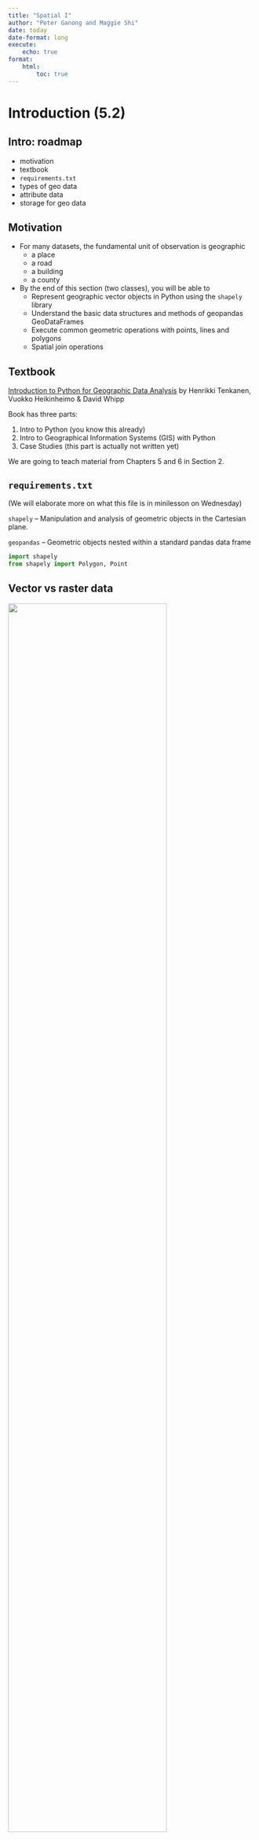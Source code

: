 ```yaml
---
title: "Spatial I"
author: "Peter Ganong and Maggie Shi"
date: today
date-format: long
execute: 
    echo: true
format:
    html:
        toc: true
---
```


<!--
 beamer:
    toc: true
    fig-width: 6
    fig-height: 4
    include-in-header: header_pagenrs.tex
include-before-body:
  text: |
    \RecustomVerbatimEnvironment{verbatim}{Verbatim}{
      showspaces = false,
      showtabs = false,
      breaksymbolleft={},
      breaklines
    }
    -->

# Introduction (5.2)

## Intro: roadmap

-   motivation
-   textbook
-   `requirements.txt`
-   types of geo data
-   attribute data
-   storage for geo data

## Motivation

-   For many datasets, the fundamental unit of observation is geographic
    -   a place
    -   a road
    -   a building
    -   a county
-   By the end of this section (two classes), you will be able to 
    - Represent geographic vector objects in Python using the `shapely` library
    - Understand the basic data structures and methods of geopandas GeoDataFrames
    - Execute common geometric operations with points, lines and polygons
    - Spatial join operations

## Textbook

[Introduction to Python for Geographic Data Analysis](https://pythongis.org) by Henrikki Tenkanen, Vuokko Heikinheimo & David Whipp

Book has three parts:

1.  Intro to Python (you know this already)
2.  Intro to Geographical Information Systems (GIS) with Python
3.  Case Studies (this part is actually not written yet)

We are going to teach material from Chapters 5 and 6 in Section 2.

## `requirements.txt`

(We will elaborate more on what this file is in minilesson on Wednesday)

`shapely` -- Manipulation and analysis of geometric objects in the Cartesian plane.

`geopandas` -- Geometric objects nested within a standard pandas data frame

```python
import shapely
from shapely import Polygon, Point
```

## Vector vs raster data

![](pictures/vector_vs_raster.jpg){height="80%"}

**Vector** data records points, lines and shapes. **Raster** data records pixels. 

Discussion question -- brainstorm examples of each type of data.

<!--CC to GGG:  would be good to give a few "real world" examples (from research?) 
Redlining
Carl Kitchens' highway research
Satellite? research 

MS to GGG: relatedly, what are the pro's and con's of each type? Something like: 
vectors can be scaled up or down without losing integrity, but raster allows you to store fine-grained data at the pixel-level (e.g., plotting a continuous measure)
-->

## Examples of vector data

![](pictures/vector_data_model.jpg){height="100%"}


## Building blocks of vector data

| Data type         | Well-known text (WKT)                  |
|-------------------|----------------------------------------|
| `Point`           | `(25 60.5)`                            |
| `LineString`      | `(24.5 61, 25 60.5, 25.5 61)`          |
| `Polygon`         | `(24.5 61, 25 60.5, 25.5 61, 24.5 61)` |
| `MultiPoint`      | `((25 60.5) (25.5 61))`                |
| `MultiLineString` | ...                                    |
| `MultiPolygon`    | ...                                    |

**Well-known text** is the version of the data which is easily interpretable to a human

We will discuss how to read these shortly!

## Attribute data

In virtually every example, we will associate **attribute** data of the type that might appear in a table with vector data.

Examples of data that would associate with a *point*:

* particulate matter (pollution)
* temperature
* altitude

Discussion question: what type of data would you associate with...

1.  ...a building?
2.  ...a geographic area?

<!-- ZZZ this is a pretty open-ended brainstorm, but here are a few examples in case people get stuck
1. address 
2. population, GDP-->

<!-- MS to GGG: we should differentiate between attributes that are built-in to each geography type (e.g., centroid and length) as opposed to attributes like the examples listed above that are not related to the geography per se 

Also we should note that we're not covering every possible attribute for each geometry type -- students should read the documentation, which lists all of the possible attributes. https://shapely.readthedocs.io/en/stable/reference/shapely.Point.html#shapely.Point -->


## Intro: summary

- vector data
- raster data
- attribute data
- The spatial lectures here will focus on vector and attribute data because of time limitations.

# Representing geographic data in vector format (6.1)

## geo data in vectors: roadmap

-   `Point`
-   `LineString`
-   `Polygon`

Within each data type, we will cover creation, Well Known Text (WKT), and coordinates.



## `Point`: creating geometries

```python
from shapely import Point

point = Point(2.2, 4.2)
point
```

<!-- ZZZ
MS comment: I anticipate students will ask, what do these coordinates meann? ChatGPT says the coordinates depend on a specific coordinate system, but we haven't defined a coordinate system yet. (https://chatgpt.com/share/66eb3cc4-8690-800f-b01f-8153f30dc78b) Without defining a coordinate system, can we say that these coordinates just represent locations relative to some arbitrary point on the screen -->

## `Point`: Well Known Text (WKT) representation

```python
print(point) #extracts WKT
point.wkt    #gets WKT directly

point3D = Point(9.26, -2.456, 0.57)
print(point3D)
```

`WKT` gives you a plaintext representation of where the point is. It contrasts with Well Known Binary (`WKB`) which stores geo data in the way which is most efficient for the computer. Wikipedia has some nice [examples](https://en.wikipedia.org/wiki/Well-known_text_representation_of_geometry) of how the same point is stored by WKT and WKB.

## `Point`: Coordinate representation

```python
type(point.coords)
```

```python
list(point.coords)
```


## `Point`: extraction methods

```python
print(point.x)
```

```python
print(point.xy)
```



## `LineString`: creating geometries

```python
from shapely import Point, LineString

point1 = Point(2.2, 4.2)
point2 = Point(7.2, -25.1)
point3 = Point(9.26, -2.456)

line = LineString([point1, point2, point3])
line_from_tuples = LineString([(2.2, 4.2), (7.2, -25.1), (9.26, -2.456)])
line
```

## `LineString`: creation syntax

These two input methods produce the same output. No "right" way. Use whichever way is more convenient in your application.

```python
line = LineString([point1, point2, point3])

line_from_tuples = LineString([(2.2, 4.2), (7.2, -25.1), (9.26, -2.456)])
```

## `LineString` discussion questions

1.  What output should we expect if we run `print(line)`? Write down your guess on your MUD card before you run it at the computer.
2.  How can you access the Well Known Text representation?


<!-- ZZZ 1. LINESTRING (2.2 4.2, 7.2 -25.1, 9.26 -2.456) 2. line.wkt -->

## `LineString` coordinate representation

```python
list(line.coords)
```

```python
xcoords = list(line.xy[0])
ycoords = list(line.xy[1])

print(xcoords)
print(ycoords)
```

## `LineString` attributes

```python
xcoords = list(line.xy[0])
ycoords = list(line.xy[1])

print(xcoords)
print(ycoords)
```

## `LineString` attributes, continued

```python
length = line.length
centroid = line.centroid
print(f"Length of our line: {length:.2f} units")
print(f"Centroid: {centroid}")
```


## `Polygon`: creating geometries

```python
from shapely import Polygon
poly = Polygon([point1, point2, point3])
poly
```


## `Polygon`: WKT

```python
poly.wkt
```

Note the double parentheses

## `Polygon`: attributes

```python
print("Polygon centroid: ", poly.centroid)
print("Polygon Area: ", poly.area)
print("Polygon Bounding Box: ", poly.bounds)
print("Polygon Exterior: ", poly.exterior)
print("Polygon Exterior Length: ", poly.exterior.length)
```

## `Polygon`: example II

```python
exterior = [(-180, 90), (-180, -90), (180, -90), (180, 90)]
poly_without_hole = Polygon(shell=exterior)
poly_without_hole
```

## `Polygon`: example II with a hole

```python
# Define the hole coordinates (a single hole in this case)
holes_coordinates = [[(-170, 80), (-170, -80), (170, -80), (170, 80)]]
poly_with_hole = Polygon(shell=exterior, holes=holes_coordinates)
poly_with_hole
```



## Do-pair-Share

1.  Create a triangle

```python
import shapely
from shapely.geometry import Point, Polygon

triangle = Polygon([(0, 0), (2, 0), (1, 2)])

triangle
```
2.  Create a square

```python
square = Polygon([(0, 0), (0, 2), (2, 2), (2, 0)])
square
```
3.  Create a circle (hint: look up the `buffer` method in `shapely`)

```python
center = Point(0, 0)


```


## geo data in vectors: summary

| Data type    | Well-known text (WKT)                  |
|--------------|----------------------------------------|
| `Point`      | `(25 60.5)`                            |
| `LineString` | `(24.5 61, 25 60.5, 25.5 61)`          |
| `Polygon`    | `(24.5 61, 25 60.5, 25.5 61, 24.5 61)` |

Methods

-   any type: `.coords`, `.x`, `.xy`
-   `LineString` or `Polygon`: `.centroid`, `.length`
-   `Polygon`: `.bounds`, `.area`, `.exterior`
